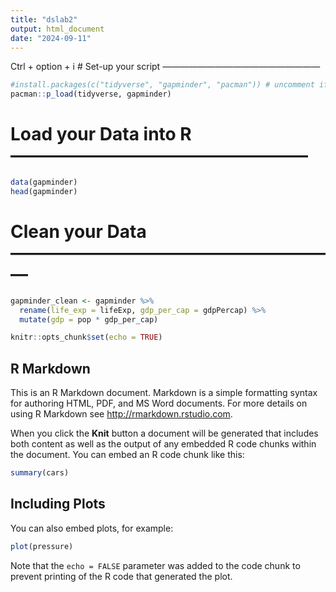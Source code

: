 ```yaml
---
title: "dslab2"
output: html_document
date: "2024-09-11"
---
```



Ctrl + option + i
# Set-up your script ------------------------------------------------------
```r
#install.packages(c("tidyverse", "gapminder", "pacman")) # uncomment if already installed
pacman::p_load(tidyverse, gapminder)
```

# Load your Data into R ---------------------------------------------------
```r
data(gapminder)
head(gapminder)
```

# Clean your Data ---------------------------------------------------------
```r
gapminder_clean <- gapminder %>% 
  rename(life_exp = lifeExp, gdp_per_cap = gdpPercap) %>% 
  mutate(gdp = pop * gdp_per_cap)
```


```r
knitr::opts_chunk$set(echo = TRUE)
```

## R Markdown

This is an R Markdown document. Markdown is a simple formatting syntax for authoring HTML, PDF, and MS Word documents. For more details on using R Markdown see <http://rmarkdown.rstudio.com>.

When you click the **Knit** button a document will be generated that includes both content as well as the output of any embedded R code chunks within the document. You can embed an R code chunk like this:

```r
summary(cars)
```

## Including Plots

You can also embed plots, for example:

```r
plot(pressure)
```

Note that the `echo = FALSE` parameter was added to the code chunk to prevent printing of the R code that generated the plot.
